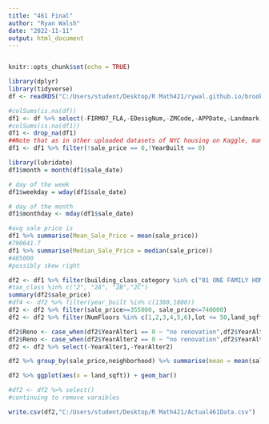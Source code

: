 ```yaml
---
title: "461 Final"
author: "Ryan Walsh"
date: "2022-11-11"
output: html_document
---
```


```r

```

```r
knitr::opts_chunk$set(echo = TRUE)
```

```r
library(dplyr)
library(tidyverse)
df <- readRDS("C:/Users/student/Desktop/R Math421/rywal.github.io/brooklyn_sales.rds")
```

```r
#colSums(is.na(df))
df1 <- df %>% select(-FIRM07_FLA,-EDesigNum,-ZMCode,-APPDate,-Landmark,-HistDist ,-Ext,-LtdHeight,-SPDist3,-SPDist2,-SPDist1,-Overlay2,-Overlay1,-ZoneDist4,- ZoneDist3,-ZoneDist2,-PFIRM15_FL,-OwnerType,-CD,-CT2010,-CB2010,-OwnerName,-borough,-Borough,-BoroCode,-zip_code,-ZipCode,-ZoneDist1,-ZoneMap,-PLUTOMapID,-SHAPE_Leng,-SHAPE_Area,-MAPPLUTO_F,-Version,-APPBBL,-TaxMap,-ZoneMap,-XCoord,-YCoord,-Sanborn,-apartment_number,-residential_units,-commercial_units,-AreaSource,-residential_units,-Tract2010,-commercial_units,-total_units,-easement,-Easements,-SanitBoro,-SanitSub,-SanitDistr,-LotFront,-LotDepth,-BldgFront,-BldgDepth,-ProxCode,-IrrLotCode,-tax_class_at_sale,-CondoNo,-BBL,-BuiltFAR,-ResidFAR,-FacilFAR,-CommFAR,-LotArea,-LandUse,-BldgArea,-ComArea,-ResArea,-OfficeArea,-RetailArea,-GarageArea,-StrgeArea,-FactryArea,-OtherArea,-NumBldgs,-SplitZone,-year_built)
#colSums(is.na(df1))
df1 <- drop_na(df1)
##Note that as in other uploaded datasets of NYC housing on Kaggle, many of these transactions have a sale_price of $0 or only a nominal amount far less than market value. These are likely property transfers to relatives and should be excluded from any analysis of market prices.
df1 <- df1 %>% filter(!sale_price == 0,!YearBuilt == 0)
```

```r
library(lubridate)
df1$month = month(df1$sale_date)

# day of the week
df1$weekday = wday(df1$sale_date)

# day of the month
df1$monthday <- mday(df1$sale_date)
```

```r
#avg sale price is 
df1 %>% summarise(Mean_Sale_Price = mean(sale_price))
#790641.7
df1 %>% summarise(Median_Sale_Price = median(sale_price))
#485000
#possibly skew right
```

```r
df2 <- df1 %>% filter(building_class_category %in% c("01 ONE FAMILY HOMES","02 TWO FAMILY HOMES","03 THREE FAMILY HOMES"))
#tax_class %in% c("2", "2A", "2B","2C")
summary(df2$sale_price)
#df4 <- df2 %>% filter(year_built %in% c(1380,1800))
df2 <- df2 %>% filter(sale_price>=355000, sale_price<=740000)
df2 <- df2 %>% filter(NumFloors %in% c(1,2,3,4,5,6),lot <= 50,land_sqft<=5000,gross_sqft<=8000,UnitsRes <= 6,UnitsTotal<=12,AssessLand<= 30000,AssessTot<=100000,ExemptLand<=6000,ExemptTot<=10000,YearBuilt>=1801)

df2$Reno <- case_when(df2$YearAlter1 == 0 ~ "no renovation",df2$YearAlter1 <= 1990 ~"old renovation", df2$YearAlter1 >= 1990 ~"new renovation")
df2$Reno <- case_when(df2$YearAlter2 == 0 ~ "no renovation",df2$YearAlter2 <= 1990 ~"old renovation", df2$YearAlter2 >= 1990 ~"new renovation")
df2 <- df2 %>% select(-YearAlter1,-YearAlter2)
```

```r
df2 %>% group_by(sale_price,neighborhood) %>% summarise(mean = mean(sale_price)) %>%  ggplot(aes(x=neighborhood,y =mean)) + geom_col()
```
```r
df2 %>% ggplot(aes(x = land_sqft)) + geom_bar()
```


```r
#df2 <- df2 %>% select()
#continuing to remove varaibles 
```


```r
write.csv(df2,"C:/Users/student/Desktop/R Math421/Actual461Data.csv")
```
